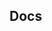 
<Head>
  <title>Material React Table V1 Docs</title>
  <meta
    name="description"
    content="Material React Table Docs. Table of contents, API reference, and guides."
  />
</Head>

## Docs

<TableOfContentsList items={routes} />
